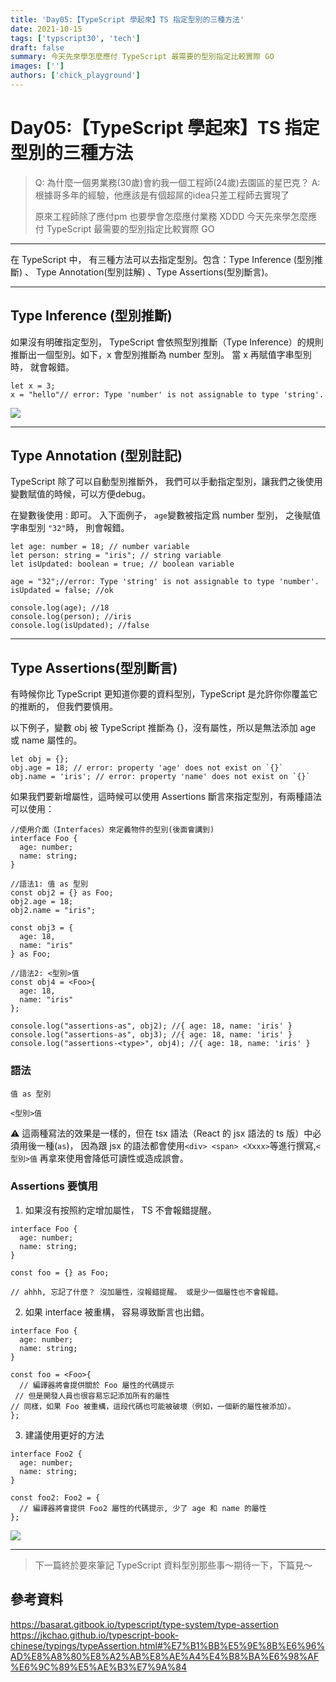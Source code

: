 ```yaml
---
title: 'Day05:【TypeScript 學起來】TS 指定型別的三種方法'
date: 2021-10-15
tags: ['typscript30', 'tech']
draft: false
summary: 今天先來學怎麼應付 TypeScript 最需要的型別指定比較實際 GO
images: ['']
authors: ['chick_playground']
---
```


# Day05:【TypeScript 學起來】TS 指定型別的三種方法

> Q: 為什麼一個男業務(30歲)會約我一個工程師(24歲)去園區的星巴克？
> A: 根據哥多年的經驗，他應該是有個超屌的idea只差工程師去實現了
>
> 原來工程師除了應付pm 也要學會怎麼應付業務 XDDD
> 今天先來學怎麼應付 TypeScript 最需要的型別指定比較實際 GO

---

在 TypeScript 中， 有三種方法可以去指定型別。包含：Type Inference (型別推斷) 、 Type Annotation(型別註解) 、Type Assertions(型別斷言)。

---

## Type Inference (型別推斷)

如果沒有明確指定型別， TypeScript 會依照型別推斷（Type Inference）的規則推斷出一個型別。如下，x 會型別推斷為 number 型別。 當 x 再賦值字串型別時， 就會報錯。

```javascript=
let x = 3;
x = "hello"// error: Type 'number' is not assignable to type 'string'.
```

![](https://i.imgur.com/ul2cMor.png)

---

## Type Annotation (型別註記)

TypeScript 除了可以自動型別推斷外， 我們可以手動指定型別，讓我們之後使用變數賦值的時候，可以方便debug。

在變數後使用`：`即可。 入下面例子， `age`變數被指定爲 number 型別， 之後賦值字串型別 `"32"`時， 則會報錯。

```typescript=
let age: number = 18; // number variable
let person: string = "iris"; // string variable
let isUpdated: boolean = true; // boolean variable

age = "32";//error: Type 'string' is not assignable to type 'number'.
isUpdated = false; //ok

console.log(age); //18
console.log(person); //iris
console.log(isUpdated); //false
```

---

## Type Assertions(型別斷言)

有時候你比 TypeScript 更知道你要的資料型別，TypeScript 是允許你你覆盖它的推断的， 但我們要慎用。

以下例子，變數 obj 被 TypeScript 推斷為 {}，沒有屬性，所以是無法添加 age 或 name 屬性的。

```typescript=
let obj = {};
obj.age = 18; // error: property 'age' does not exist on `{}`
obj.name = 'iris'; // error: property 'name' does not exist on `{}`
```

如果我們要新增屬性，這時候可以使用 Assertions 斷言來指定型別，有兩種語法可以使用：

```typescript=
//使用介面（Interfaces）來定義物件的型別(後面會講到)
interface Foo {
  age: number;
  name: string;
}

//語法1: 值 as 型別
const obj2 = {} as Foo;
obj2.age = 18;
obj2.name = "iris";

const obj3 = {
  age: 18,
  name: "iris"
} as Foo;

//語法2: <型別>值
const obj4 = <Foo>{
  age: 18,
  name: "iris"
};

console.log("assertions-as", obj2); //{ age: 18, name: 'iris' }
console.log("assertions-as", obj3); //{ age: 18, name: 'iris' }
console.log("assertions-<type>", obj4); //{ age: 18, name: 'iris' }

```

### 語法

```javascript=
值 as 型別
```

```javascript=
<型別>值
```

⚠ 這兩種寫法的效果是一樣的，但在 tsx 語法（React 的 jsx 語法的 ts 版）中必須用後一種(`as`)， 因為跟 jsx 的語法都會使用`<div> <span> <Xxxx>`等進行撰寫,`<型別>值` 再拿來使用會降低可讀性或造成誤會。

### Assertions 要慎用

1. 如果沒有按照約定增加屬性， TS 不會報錯提醒。

```typescript=
interface Foo {
  age: number;
  name: string;
}

const foo = {} as Foo;

// ahhh, 忘記了什麼？ 沒加屬性，沒報錯提醒。 或是少一個屬性也不會報錯。
```

2. 如果 interface 被重構， 容易導致斷言也出錯。

```typescript=
interface Foo {
  age: number;
  name: string;
}

const foo = <Foo>{
  // 編譯器將會提供關於 Foo 屬性的代碼提示
 // 但是開發人員也很容易忘記添加所有的屬性
// 同樣，如果 Foo 被重構，這段代碼也可能被破壞（例如，一個新的屬性被添加）。
};
```

3. 建議使用更好的方法

```typescript=
interface Foo2 {
  age: number;
  name: string;
}

const foo2: Foo2 = {
  // 編譯器將會提供 Foo2 屬性的代碼提示, 少了 age 和 name 的屬性
};
```

![](https://i.imgur.com/FoqTC4j.png)

---

> 下一篇終於要來筆記 TypeScript 資料型別那些事～期待一下，下篇見～

## 參考資料

https://basarat.gitbook.io/typescript/type-system/type-assertion
https://jkchao.github.io/typescript-book-chinese/typings/typeAssertion.html#%E7%B1%BB%E5%9E%8B%E6%96%AD%E8%A8%80%E8%A2%AB%E8%AE%A4%E4%B8%BA%E6%98%AF%E6%9C%89%E5%AE%B3%E7%9A%84

